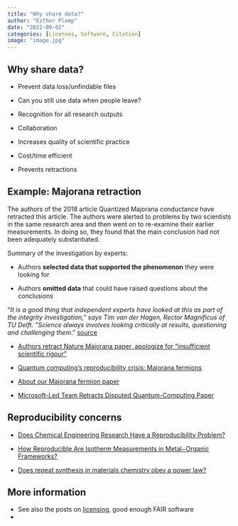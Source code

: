 ```yaml
---
title: "Why share data?"
author: "Esther Plomp"
date: "2022-09-02"
categories: [Licenses, Software, Citation]
image: "image.jpg"
---
```


## Why share data?

-   Prevent data loss/unfindable files

-   Can you still use data when people leave?

-   Recognition for all research outputs

-   Collaboration

-   Increases quality of scientific practice

-   Cost/time efficient

-   Prevents retractions

## Example: Majorana retraction

The authors of the 2018 article Quantized Majorana conductance have retracted this article. The authors were alerted to problems by two scientists in the same research area and then went on to re-examine their earlier measurements. In doing so, they found that the main conclusion had not been adequately substantiated.

Summary of the investigation by experts:

-   Authors **selected data that supported the phenomenon** they were looking for

-   Authors **omitted data** that could have raised questions about the conclusions

::: callout-important
"*It is a good thing that independent experts have looked at this as part of the integrity investigation," says Tim van der Hagen, Rector Magnificus of TU Delft. "Science always involves looking critically at results, questioning and challenging them*." [source](https://www.tudelft.nl/en/2021/tu-delft/retraction-nature-article-quantized-majorana-conductance)
:::

-   [Authors retract Nature Majorana paper, apologize for "insufficient scientific rigour"](https://retractionwatch.com/2021/03/08/authors-retract-nature-majorana-paper-apologize-for-insufficient-scientific-rigour/)

-   [Quantum computing's reproducibility crisis: Majorana fermions](https://doi.org/10.1038/d41586-021-00954-8)

-   [About our Majorana fermion paper](https://espressospin.org/2012/04/12/background-information-for-our-majorana-fermion-paper/)

-   [Microsoft-Led Team Retracts Disputed Quantum-Computing Paper](https://www.wired.com/story/microsoft-retracts-disputed-quantum-computing-paper/)

## Reproducibility concerns 

-   [Does Chemical Engineering Research Have a Reproducibility Problem?](https://doi.org/10.1146/annurev-chembioeng-060718-030323)

-   [How Reproducible Are Isotherm Measurements in Metal−Organic Frameworks?](http://dx.doi.org/10.1021/acs.chemmater.7b04287)

-   [Does repeat synthesis in materials chemistry obey a power law?](https://www.pnas.org/cgi/doi/10.1073/pnas.1918484117)

## More information

-   See also the posts on [licensing](https://estherplomp.github.io/TNW-OS-support/posts/licenses/), good enough FAIR software
-   
